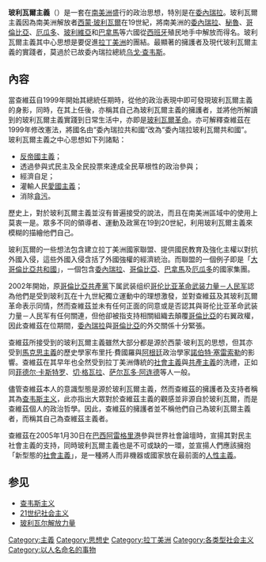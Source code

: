 {{review|time=2014-04-20T03:30:50+00:00}}
{{unreferenced|time=2014-04-20T03:30:50+00:00}}
{{noteTA
|T=zh-hans:玻利瓦尔主义;zh-hk:玻利瓦爾主義;zh-tw:玻利瓦主義;
|1=zh-hans:玻利瓦尔主义;zh-hk:玻利瓦爾主義;zh-tw:玻利瓦主義;
|2=zh-hans:玻利瓦尔;zh-hk:玻利瓦爾;zh-tw:玻利瓦;
}}
'''玻利瓦爾主義'''（{{lang-es|Bolivarianismo}}）是一套在[[南美洲|南美洲]]盛行的政治思想，特別是在[[委內瑞拉|委內瑞拉]]。玻利瓦爾主義因為南美洲解放者[[西蒙·玻利瓦爾|西蒙·玻利瓦爾]]在19世紀，將南美洲的[[委內瑞拉|委內瑞拉]]、[[秘魯|秘魯]]、[[哥倫比亞|哥倫比亞]]、[[厄瓜多|厄瓜多]]、[[玻利維亞|玻利維亞]]和[[巴拿馬|巴拿馬]]等六國從[[西班牙|西班牙]]殖民地手中解放而得名。玻利瓦爾主義其中心思想是要促進[[拉丁美洲|拉丁美洲]]的團結。最顯著的擁護者及現代玻利瓦爾主義的實踐者，莫過於已故委內瑞拉總統[[乌戈·查韦斯|乌戈·查韦斯]]。

== 內容 ==
當查維茲自1999年開始其總統任期時，從他的政治表現中即可發現玻利瓦爾主義的身影，同時，在其上任後，亦稱其自己為玻利瓦爾主義的擁護者，並將他所解讀到的玻利瓦爾主義實踐到日常生活中，亦即是[[玻利瓦爾革命|玻利瓦爾革命]]。亦可解釋查維茲在1999年修改憲法，將國名由“委內瑞拉共和國”改為“委內瑞拉玻利瓦爾共和國”。玻利瓦爾主義之中心思想如下列諸點：

*[[反帝國主義|反帝國主義]]；
*透過參與式民主及全民投票來達成全民草根性的政治參與；
*經濟自足；
*灌輸人民[[愛國主義|愛國主義]]；
*消除[[貪污|貪污]]。

歷史上，對於玻利瓦爾主義並沒有普遍接受的說法，而且在南美洲區域中的使用上莫衷一是。眾多不同的領導者、運動及政黨在19到20世紀，利用玻利瓦爾主義來模糊的描繪他們自己。

玻利瓦爾的一些想法包含建立拉丁美洲國家聯盟、提供國民教育及強化主權以對抗外國入侵，這些外國入侵含括了外國強權的經濟統治。而聯盟的一個例子即是「[[大哥倫比亞共和國|大哥倫比亞共和國]]」，一個包含[[委內瑞拉|委內瑞拉]]、[[哥倫比亞|哥倫比亞]]、[[巴拿馬|巴拿馬]]及[[厄瓜多|厄瓜多]]的國家集團。

2002年開始，原[[哥倫比亞共產黨|哥倫比亞共產黨]]下属武装组织[[哥伦比亚革命武装力量－人民军|哥伦比亚革命武装力量－人民军]]認為他們是受到玻利瓦在十九世紀獨立運動中的理想激發，並對查維茲及其玻利瓦爾革命表示同情，然而查維茲並未有任何正面的同意或是否認其與哥伦比亚革命武装力量－人民军有任何關連，但他卻被指支持相關組織去顛覆[[哥倫比亞|哥倫比亞]]的右翼政權，因此查維茲在位期間，[[委內瑞拉|委內瑞拉]]與[[哥倫比亞|哥倫比亞]]的外交關係十分緊張。

查維茲所接受到的玻利瓦爾主義雖然大部分都是源於西蒙·玻利瓦的思想，但其亦受到[[馬克思主義|馬克思主義]]的歷史學家布里托·費國羅與[[阿根廷|阿根廷]]政治學家[[諾伯特·塞雷索勒|諾伯特·塞雷索勒]]的影響。查維茲在其早年也全然受到拉丁美洲傳統的[[社會主義|社會主義]]與[[共產主義|共產主義]]的洗禮，正如同[[菲德尔·卡斯特罗|菲德尔·卡斯特罗]]、[[切·格瓦拉|切·格瓦拉]]、[[萨尔瓦多·阿连德|萨尔瓦多·阿连德]]等人一般。

儘管查維茲本人的意識型態是源於玻利瓦爾主義，然而查維茲的擁護者及支持者稱其為[[查韦斯主义|查韦斯主义]]，此亦指出大眾對於查維茲主義的觀感並非源自於玻利瓦爾，而是查維茲個人的政治哲學。因此，查維茲的擁護者並不稱他們自己為玻利瓦爾主義者，而稱其自己為查維茲主義者。

查維茲在2005年1月30日在[[巴西|巴西]][[阿雷格里港|阿雷格里港]]參與世界社會論壇時，宣揚其對民主社會主義的支持，同時玻利瓦爾主義也是不可或缺的一環，並宣揚人們應該擁抱「新型態的[[社會主義|社會主義]]」，是一種將人而非機器或國家放在最前面的[[人性主義|人性主義]]。

== 参见 ==
*[[查韦斯主义|查韦斯主义]]
*[[21世纪社会主义|21世纪社会主义]]
*[[玻利瓦尔解放力量|玻利瓦尔解放力量]]

[[Category:主義|Category:主義]]
[[Category:思想史|Category:思想史]]
[[Category:拉丁美洲|Category:拉丁美洲]]
[[Category:各类型社会主义|Category:各类型社会主义]]
[[Category:以人名命名的事物|Category:以人名命名的事物]]